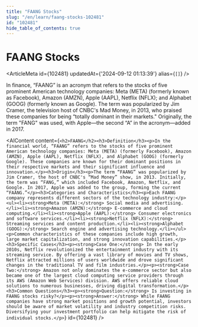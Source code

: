 ```yaml
---
title: "FAANG Stocks"
slug: "/en/learn/faang-stocks-102481"
id: "102481"
hide_table_of_contents: true
---
```



# FAANG Stocks

<ArticleMeta id={102481} updatedAt={'2024-09-12 01:13:39'} alias={`[]`} />
<div className='border-solid border-b border-t-0 my-4 border-[var(--ifm-color-gray-300)]' />

In finance, “FAANG” is an acronym that refers to the stocks of five prominent American technology companies: Meta (META) (formerly known as Facebook), Amazon (AMZN), Apple (AAPL), Netflix (NFLX); and Alphabet (GOOG) (formerly known as Google). The term was popularized by Jim Cramer, the television host of CNBC's Mad Money, in 2013, who praised these companies for being “totally dominant in their markets." Originally, the term "FANG" was used, with Apple—the second “A” in the acronym—added in 2017.

<AIContent content={`<h2>FAANG</h2><h3>Definition</h3><p>In the financial world, “FAANG” refers to the stocks of five prominent American technology companies: Meta (META) (formerly Facebook), Amazon (AMZN), Apple (AAPL), Netflix (NFLX), and Alphabet (GOOG) (formerly Google). These companies are known for their dominant positions in their respective markets and their significant influence and innovation.</p><h3>Origin</h3><p>The term “FAANG” was popularized by Jim Cramer, the host of CNBC's “Mad Money” show, in 2013. Initially, the term was “FANG,” which included Facebook, Amazon, Netflix, and Google. In 2017, Apple was added to the group, forming the current “FAANG.”</p><h3>Categories and Characteristics</h3><p>Each FAANG company represents different sectors of the technology industry:</p><ul><li><strong>Meta (META):</strong> Social media and advertising.</li><li><strong>Amazon (AMZN):</strong> E-commerce and cloud computing.</li><li><strong>Apple (AAPL):</strong> Consumer electronics and software services.</li><li><strong>Netflix (NFLX):</strong> Streaming services and content production.</li><li><strong>Alphabet (GOOG):</strong> Search engine and advertising technology.</li></ul><p>Common characteristics of these companies include high growth, large market capitalization, and strong innovation capabilities.</p><h3>Specific Cases</h3><p><strong>Case One:</strong> In the early 2010s, Netflix revolutionized the entertainment industry with its streaming service. By offering a vast library of movies and TV shows, Netflix attracted millions of users worldwide and drove significant changes in the traditional TV and film industries.</p><p><strong>Case Two:</strong> Amazon not only dominates the e-commerce sector but also became one of the largest cloud computing service providers through its AWS (Amazon Web Services) division. AWS offers reliable cloud solutions to numerous businesses, driving digital transformation.</p><h3>Common Questions</h3><p><strong>Question:</strong> Is investing in FAANG stocks risky?</p><p><strong>Answer:</strong> While FAANG companies have strong market positions and growth potential, investors should be aware of market volatility and industry competition risks. Diversifying your investment portfolio can help mitigate the risk of individual stocks.</p>`} id={102481} />
